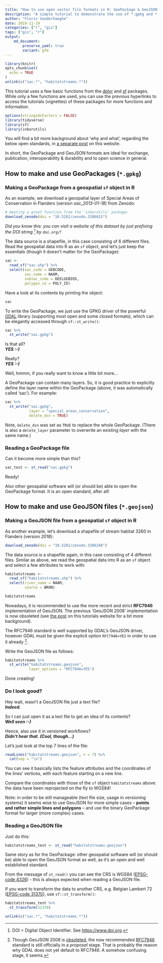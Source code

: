 ```yaml
---
title: "How to use open vector file formats in R: GeoPackage & GeoJSON"
description: "A simple tutorial to demonstrate the use of *.gpkg and *.geojson files in R"
author: "Floris Vanderhaeghe"
date: 2019-11-19
categories: ["r", "gis"]
tags: ["gis", "r"]
output: 
    md_document:
        preserve_yaml: true
        variant: gfm
---
```


```r
library(knitr)
opts_chunk$set(
  echo = TRUE
)
unlink(c("sac.*", "habitatstreams.*"))
```


This tutorial uses a few basic functions from the [dplyr](https://dplyr.tidyverse.org) and [sf](https://r-spatial.github.io/sf/) packages.
While only a few functions are used, you can use the previous hyperlinks to access the tutorials (vignettes) of these packages for more functions and information.

```r
options(stringsAsFactors = FALSE)
library(tidyverse)
library(sf)
library(inborutils)
```

You will find a bit more background about 'why and what', regarding the below open standards, in [a separate post](../../articles/geospatial_standards/) on this website.

In short, the GeoPackage and GeoJSON formats are ideal for exchange, publication, interoperability & durability and to open science in general.

## How to make and use GeoPackages (`*.gpkg`)

### Making a GeoPackage from a geospatial `sf` object in R

As an example, we download a geospatial layer of Special Areas of Conservation in Flanders (version _sac_2013-01-18_) from Zenodo:

```r
# meeting a great function from the 'inborutils' package:
download_zenodo(doi = "10.5281/zenodo.3386815")
```

_Did you know this: you can visit a website of this dataset by just prefixing the DOI string ^[DOI = Digital Object Identifier. See <https://www.doi.org>.] by `doi.org/`!_

The data source is a shapefile, in this case consisting of 6 different files.
Read the geospatial data into R as an `sf` object, and let's just keep the essentials (though it doesn't matter for the GeoPackage):

```r
sac <- 
  read_sf("sac.shp") %>% 
  select(sac_code = GEBCODE,
         sac_name = NAAM,
         subsac_code = DEELGEBIED,
         polygon_id = POLY_ID)
```

Have a look at its contents by printing the object:

```r
sac
```

To write the GeoPackage, we just use the GPKG driver of the powerful [GDAL](https://gdal.org) library (supporting most open and some closed formats), which can be elegantly accessed through `sf::st_write()`:

```r
sac %>% 
  st_write("sac.gpkg")
```

Is that all?\
_**YES :-)**_

Really?\
_**YES :-)**_

Well, hmmm, if you really want to know a little bit more...

A GeoPackage can contain many layers.
So, it is good practice to explicitly define the layer name within the GeoPackage (above, it was automatically called 'sac').
For example:

```r
sac %>% 
  st_write("sac.gpkg",
           layer = "special_areas_conservation",
           delete_dsn = TRUE)
```

Note, `delete_dsn` was set as `TRUE` to replace the whole GeoPackage.
(There is also a `delete_layer` parameter to overwrite an existing _layer_ with the same name.)

### Reading a GeoPackage file

Can it become more simple than this?

```r
sac_test <- st_read("sac.gpkg")
```

Ready!

Also other geospatial software will (or should be) able to open the GeoPackage format.
It is an open standard, after all!


## How to make and use GeoJSON files (`*.geojson`)

### Making a GeoJSON file from a geospatial `sf` object in R

As another example, let's download a shapefile of stream habitat 3260 in Flanders (version _2018_):

```r
download_zenodo(doi = "10.5281/zenodo.3386246")
```

The data source is a shapefile again, in this case consisting of 4 different files.
Similar as above, we read the geospatial data into R as an `sf` object and select a few attributes to work with:

```r
habitatstreams <- 
  read_sf("habitatstreams.shp") %>% 
  select(river_name = NAAM,
         source = BRON)
```


```r
habitatstreams
```

Nowadays, it is recommended to use the more recent and strict **RFC7946** implementation of GeoJSON.
The previous 'GeoJSON 2008' implementation is now obsoleted
(see [the post](../../articles/geospatial_standards/) on this tutorials website for a bit more background).

The RFC7946 standard is well supported by GDAL's GeoJSON driver, however GDAL must be given the explicit option `RFC7946=YES` in order to use it already ^[
Though GeoJSON 2008 is [obsoleted](http://geojson.org/geojson-spec.html), the now recommended [RFC7946](https://tools.ietf.org/html/rfc7946) standard is still officially in a _proposal_ stage.
That is probably the reason why GDAL does not yet default to RFC7946.
A somehow confusing stage, it seems.
].

Write the GeoJSON file as follows:

```r
habitatstreams %>% 
  st_write("habitatstreams.geojson",
           layer_options = "RFC7946=YES")
```

Done creating!

### Do I look good?

Hey wait, wasn't a GeoJSON file just a text file?\
_**Indeed.**_

So I can just open it as a text file to get an idea of its contents?\
_**Well seen :-)**_

Hence, also use it in versioned workflows?\
_**Didn't hear that. (Cool, though...)**_

Let's just look at the top 7 lines of the file:

```r
readLines("habitatstreams.geojson", n = 7) %>% 
  cat(sep = "\n")
```

You can see it basically lists the feature attributes and the coordinates of the lines' vertices, with each feature starting on a new line.

Compare the coordinates with those of the `sf` object `habitatstreams` above: the data have been reprojected on the fly to WGS84!

Note: in order to be still manageable (text file size, usage in versioning systems) it seems wise to use GeoJSON for more simple cases -- **points and rather simple lines and polygons** -- and use the binary GeoPackage format for larger (more complex) cases.

### Reading a GeoJSON file

Just do this:

```r
habitatstreams_test <- st_read("habitatstreams.geojson")
```

Same story as for the GeoPackage: other geospatial software will (or should be) able to open the GeoJSON format as well, as it's an open and well established standard.

From the message of `st_read()` you can see the CRS is WGS84 ([EPSG-code 4326](https://epsg.io/4326)) - this is always expected when reading a GeoJSON file.

If you want to transform the data to another CRS, e.g. Belgian Lambert 72 ([EPSG-code 31370](https://epsg.io/31370)), use `sf::st_transform()`:

```r
habitatstreams_test %>% 
  st_transform(31370)
```

```r
unlink(c("sac.*", "habitatstreams.*"))
```
